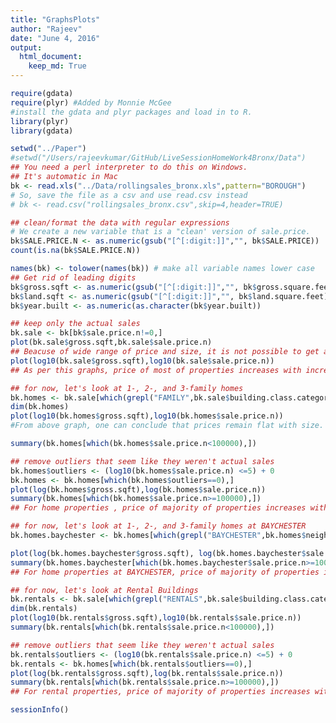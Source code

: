 ```yaml
---
title: "GraphsPlots"
author: "Rajeev"
date: "June 4, 2016"
output:
  html_document:
    keep_md: True
---
```


```r
require(gdata)
require(plyr) #Added by Monnie McGee
#install the gdata and plyr packages and load in to R.
library(plyr)
library(gdata)
```

```r
setwd("../Paper")
#setwd("/Users/rajeevkumar/GitHub/LiveSessionHomeWork4Bronx/Data")
## You need a perl interpreter to do this on Windows.
## It's automatic in Mac
bk <- read.xls("../Data/rollingsales_bronx.xls",pattern="BOROUGH")
# So, save the file as a csv and use read.csv instead
# bk <- read.csv("rollingsales_bronx.csv",skip=4,header=TRUE)
```




```r
## clean/format the data with regular expressions
# We create a new variable that is a "clean' version of sale.price.
bk$SALE.PRICE.N <- as.numeric(gsub("[^[:digit:]]","", bk$SALE.PRICE))
count(is.na(bk$SALE.PRICE.N))
```

```r
names(bk) <- tolower(names(bk)) # make all variable names lower case
## Get rid of leading digits
bk$gross.sqft <- as.numeric(gsub("[^[:digit:]]","", bk$gross.square.feet))
bk$land.sqft <- as.numeric(gsub("[^[:digit:]]","", bk$land.square.feet))
bk$year.built <- as.numeric(as.character(bk$year.built))
```

```r
## keep only the actual sales
bk.sale <- bk[bk$sale.price.n!=0,]
plot(bk.sale$gross.sqft,bk.sale$sale.price.n)
## Beacuse of wide range of price and size, it is not possible to get any trend or conclusion from above graph.
plot(log10(bk.sale$gross.sqft),log10(bk.sale$sale.price.n))
## As per this graphs, price of most of properties increases with increase in area.
```

```r
## for now, let's look at 1-, 2-, and 3-family homes
bk.homes <- bk.sale[which(grepl("FAMILY",bk.sale$building.class.category)),]
dim(bk.homes)
plot(log10(bk.homes$gross.sqft),log10(bk.homes$sale.price.n))
#From above graph, one can conclude that prices remain flat with size. However, there are many sales which doesn't look like actual sales.

summary(bk.homes[which(bk.homes$sale.price.n<100000),])


```

```r
## remove outliers that seem like they weren't actual sales
bk.homes$outliers <- (log10(bk.homes$sale.price.n) <=5) + 0
bk.homes <- bk.homes[which(bk.homes$outliers==0),]
plot(log(bk.homes$gross.sqft),log(bk.homes$sale.price.n))
summary(bk.homes[which(bk.homes$sale.price.n>=100000),])
## For home properties , price of majority of properties increases with increase in their flat size. However, there are many properties, where prices either remain flat or decreased with increase in flat size.
```

```r
## for now, let's look at 1-, 2-, and 3-family homes at BAYCHESTER                                         
bk.homes.baychester <- bk.homes[which(grepl("BAYCHESTER",bk.homes$neighborhood)),]

plot(log(bk.homes.baychester$gross.sqft), log(bk.homes.baychester$sale.price.n))
summary(bk.homes.baychester[which(bk.homes.baychester$sale.price.n>=100000),])
## For home properties at BAYCHESTER, price of majority of properties increases with increase in their flat size. However, there are many properties, where prices either remain flat or decreased with increase in flat size.

```

```r
## for now, let's look at Rental Buildings
bk.rentals <- bk.sale[which(grepl("RENTALS",bk.sale$building.class.category)),]
dim(bk.rentals)
plot(log10(bk.rentals$gross.sqft),log10(bk.rentals$sale.price.n))
summary(bk.rentals[which(bk.rentals$sale.price.n<100000),])

```

```r
## remove outliers that seem like they weren't actual sales
bk.rentals$outliers <- (log10(bk.rentals$sale.price.n) <=5) + 0
bk.rentals <- bk.homes[which(bk.rentals$outliers==0),]
plot(log(bk.rentals$gross.sqft),log(bk.rentals$sale.price.n))
summary(bk.rentals[which(bk.rentals$sale.price.n>=100000),])
## For rental properties, price of majority of properties increases with increase in their flat size. However, there are many properties, where prices either remain flat or decreased with increase in flat size.
```

```r
sessionInfo()
```

